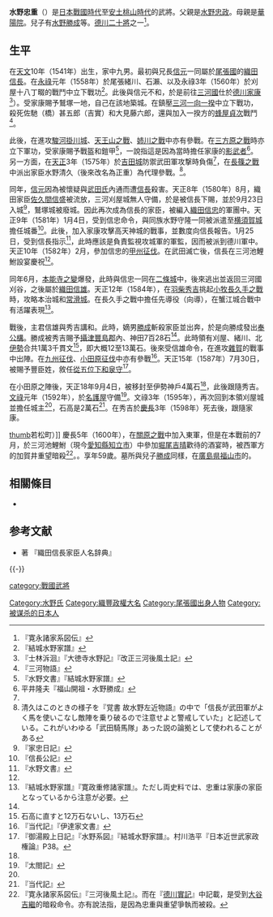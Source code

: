 {{日本武士
|名稱= 水野 忠重
|圖片名稱= Mizuno Tadashige.jpg
|圖片大小= 
|圖片說明= 
|時代= [[日本戰國時代|日本戰國時代]]－[[安土桃山時代|安土桃山時代]]
|出生日期= [[天文_(後奈良天皇)|天文]]10年（1541年）
|出生地點= 
|逝世日期= [[慶長|慶長]]5年7月19日（1600年8月27日）
|逝世地點= 
|假名= 
|羅馬字= 
|幼名= 
|改名= 
|别名= 
|諡号= 
|神号= 
|戒名= 賢忠、勇心<ref name="kanei">『寛永諸家系図伝』</ref>
|洗禮名= 
|墓所= {{Link-ja|賢忠寺|賢忠寺|賢忠寺}}
|朝廷官位= [[從五位下|從五位下]][[和泉守|和泉守]]
|幕府職位= 
|主君= [[織田信長|織田信長]]→[[德川家康|德川家康]]→織田信長→[[織田信忠|信忠]]→[[織田信雄|信雄]]→[[豐臣秀吉|豐臣秀吉]]→德川家康
|藩= 
|氏族= {{Link-ja|水野氏|水野氏|水野氏}}
|父母= 父：[[水野忠政|水野忠政]]<BR>母：[[華陽院|華陽院]]
|養父= 
|養母= 
|兄弟= 兄：[[水野近守|近守]]、[[水野信元|信元]]、[[水野信近|信近]]、[[水野忠守|忠守]]、[[水野近信|近信]]、[[水野忠勝|忠勝]]、[[水野藤助|藤助]]、[[水野忠分|忠分]]
|姐妹= 妹：[[松平家廣|松平家廣]]室、[[於大之方|於大之方]]、[[石川清兼|石川清兼]]室、[[水野豐信|水野豐信]]室、[[中山勝時|中山勝時]]室、[[水野忠守_(大膳亮)|水野忠守]]室
|正室= 
|側室= 
|嗣子= [[水野勝成|勝成]]、[[水野忠胤|忠胤]]、[[水野彌十郎|彌十郎]]、[[水野忠清|忠清]]、[[水野忠直|忠直]]
|嗣女= [[清浄院_(加藤清正室)|清淨院]]（[[加藤清正|加藤清正]]室）、[[安部信勝|安部信勝]]室
|養子= 
|養女= 
}}
{{japanese|japanese=水野 忠重|kana=みずの ただしげ|romaji=Mizuno Tadashige}}
'''水野忠重'''（{{bd|1541年||1600年|8月27日}}）是[[日本戰國時代|日本戰國時代]]至[[安土桃山時代|安土桃山時代]]的武將。父親是[[水野忠政|水野忠政]]。母親是[[華陽院|華陽院]]。兒子有[[水野勝成|水野勝成]]等。[[德川十六神將|德川二十將]]之一<ref name="kanei">『寛永諸家系図伝』</ref>。

== 生平 ==
在[[天文_(後奈良天皇)|天文]]10年（1541年）出生，家中九男。最初與兄長[[水野信元|信元]]一同屬於[[尾張國|尾張國]]的[[織田信長|織田信長]]。在[[永祿|永祿]]元年（1558年）於尾張緒川、石瀨、以及永祿3年（1560年）於刈屋十八丁畷的戰鬥中立下戰功<ref name="yuuki">『結城水野家譜』</ref>。此後與信元不和，於是前往[[三河國|三河國]]仕於[[德川家康|德川家康]]<ref>『士林泝洄』『大徳寺水野記』『改正三河後風土記』</ref>）。受家康賜予鷲塚一地，自己在該地築城。在鎮壓[[三河一向一揆|三河一向一揆]]中立下戰功，殺死佐馳（橋）甚五郎（吉實）和大見藤六郎，還與加入一揆方的[[蜂屋貞次|蜂屋貞次]]戰鬥<ref>『三河物語』</ref>。

此後，在進攻[[駿河|駿河]][[掛川城|掛川城]]、[[天王山之戰|天王山之戰]]、[[姉川之戰|姉川之戰]]中亦有參戰。在[[三方原之戰|三方原之戰]]時亦立下軍功，受家康賜予戰盔和鎧甲<ref>『水野文書』『結城水野家譜』</ref>，一說指這是因為當時擔任家康的[[影武者|影武者]]<ref>平井隆夫『福山開祖・水野勝成』</ref>。另一方面，在[[天正_(日本)|天正]]3年（1575年）於[[吉田郡山城|吉田城]]防禦武田軍攻撃時負傷<ref name="kanei"/>，在[[長篠之戰|長篠之戰]]中派出家臣水野清久（後來改名為正重）為代理參戰。<ref>清久はこのときの様子を『覚書 故水野左近物語』の中で「信長が武田軍がよく馬を使いこなし敵陣を乗り破るので注意せよと警戒していた」と記述している。これがいわゆる「武田騎馬隊」あった説の論拠として使われることがある</ref>。

同年，[[水野信元|信元]]因為被懷疑與[[武田氏|武田氏]]內通而遭[[織田信長|信長]]殺害。天正8年（1580年）8月，織田家臣[[佐久間信盛|佐久間信盛]]被流放，三河刈屋城無人守備，於是被信長下賜，並於9月23日入城<ref>『家忠日記』</ref>，鷲塚城被廢城。因此再次成為信長的家臣，被編入[[織田信忠|織田信忠]]的軍團中。天正9年（1581年）1月4日，受到信忠命令，與同族水野守隆一同被派遣至[[橫須賀市|横須賀城]]擔任城番<ref name="shincyo">『信長公記』</ref>。此後，加入家康攻擊高天神城的戰事，並數度向信長報告。1月25日，受到信長指示<ref name="bunsho">『水野文書』</ref>，此時應該是負責監視攻城軍的軍監，因而被派到德川軍中。天正10年（1582年）2月，參加信忠的[[甲州征伐|甲州征伐]]。在武田滅亡後，信長在三河池鯉鮒設宴慶祝<ref name="shincyo"/>。

同年6月，[[本能寺之變|本能寺之變]]爆發，此時與信忠一同在[[二條城|二條城]]中，後來逃出並返回三河國刈谷，之後屬於[[織田信雄|織田信雄]]。天正12年（1584年），在[[羽柴秀吉|羽柴秀吉]]挑起[[小牧長久手之戰|小牧長久手之戰]]時，攻略本治城和[[常滑市|常滑城]]。在長久手之戰中擔任先導役（向導），在蟹江城合戰中有活躍表現<ref name="yuukikansei">『結城水野家譜』『寛政重修諸家譜』。ただし両史料では、忠重は家康の家臣となっているから注意が必要。</ref>。

戰後，主君信雄與秀吉講和。此時，嫡男[[水野勝成|勝成]]斬殺家臣並出奔，於是向勝成發出[[奉公構|奉公構]]。勝成被秀吉賜予[[攝津國|攝津]][[豐島郡|豐島郡]]內、神田7百28石<ref name="bunsho"/>。此時領有刈屋、緒川、北[[伊勢國|伊勢]]合共1萬3千貫文<ref>石高に直すと12万石ないし、13万石</ref>，即大概12至13萬石。後來受信雄命令，在進攻[[雜賀孫市|雜賀]]的戰事中出陣。在[[九州征伐|九州征伐]]、[[小田原征伐|小田原征伐]]中亦有參戰<ref>『当代記』『伊達家文書』</ref>。天正15年（1587年）7月30日，被賜予豐臣姓，敘任[[從五位下|從五位下]][[和泉國|和泉守]]<ref>『御湯殿上日記』『水野系図』『結城水野家譜』。村川浩平『日本近世武家政権論』P38。</ref>。

在小田原之陣後，天正18年9月4日，被移封至伊勢神戶4萬石<ref name="yuukikansei"/>，此後跟隨秀吉。[[文祿|文祿]]元年（1592年），於[[名護屋城|名護屋]]守備<ref>『太閤記』</ref>。文祿3年（1595年），再次回到本領刈屋城並擔任城主<ref name="yuuki"/>，石高是2萬石<ref>『当代記』</ref>。在秀吉於[[慶長|慶長]]3年（1598年）死去後，跟隨家康。

[[FILE:Grave_of_Mizuno_Tadashige.jpg|thumb]]若松町）]]
慶長5年（1600年），在[[關原之戰|關原之戰]]中加入東軍，但是在本戰前的7月，於三河池鯉鮒（現今[[愛知縣|愛知縣]][[知立市|知立市]]）中參加[[堀尾吉晴|堀尾吉晴]]歡待的酒宴時，被西軍方的加賀井重望暗殺<ref>『寛永諸家系図伝』『三河後風土記』。而在『[[德川實記|德川實記]]』中記載，是受到[[大谷吉繼|大谷吉繼]]的暗殺命令。亦有說法指，是因為忠重與重望爭執而被殺。</ref>。。享年59歲。墓所與兒子[[水野勝成|勝成]]同樣，在[[廣島縣|廣島県]][[福山市|福山市]]的{{Link-ja|賢忠寺|賢忠寺|賢忠寺}}。

== 相關條目 ==
*{{Link-ja|水野氏|水野氏|水野氏}}

== 参考文献 ==
{{reflist|2}}
*{{Link-ja|谷口克広|谷口克広|谷口克広}}著 『織田信長家臣人名辞典』
{{-}}

[[Category:水野氏|Category:水野氏]]
[[Category:織豐政權大名|Category:織豐政權大名]]
[[category:戰國武將|category:戰國武將]]
[[Category:尾張國出身人物|Category:尾張國出身人物]]
[[Category:被谋杀的日本人|Category:被谋杀的日本人]]